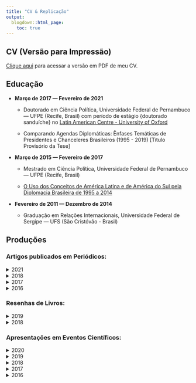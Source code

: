 ```yaml
---
title: "CV & Replicação"
output:
  blogdown::html_page:
    toc: true
---
```



## CV (Versão para Impressão)

[Clique aqui](https://github.com/rocha-felipeferreira/personal_site/blob/master/public/CV_PT.pdf){target="_blank"} para acessar a versão em PDF de meu CV. 

## Educação

- **Março de 2017 — Fevereiro de 2021**

    - Doutorado em Ciência Política, Universidade Federal de Pernambuco — UFPE (Recife, Brasil) com período de estágio {doutorado sanduíche} no [Latin American Centre - University of Oxford](https://www.lac.ox.ac.uk/people/felipe-rocha-0){target="_blank"}

    - Comparando Agendas Diplomáticas: Ênfases Temáticas de Presidentes e Chanceleres Brasileiros (1995 - 2019) [Título Provisório da Tese]

- **Março de 2015 — Fevereiro de 2017**

    - Mestrado em Ciência Política, Universidade Federal de Pernambuco — UFPE (Recife, Brasil)

    - [O Uso dos Conceitos de América Latina e de América do Sul pela Diplomacia Brasileira de 1995 a 2014](https://repositorio.ufpe.br/handle/123456789/23655){target="_blank"}
 
- **Fevereiro de 2011 — Dezembro de 2014**

     - Graduação em Relações Internacionais, Universidade Federal de Sergipe — UFS (São Cristóvão - Brasil)

## Produções 

### Artigos publicados em Periódicos:

<details closed>
<summary>2021</summary>
<br>
[Rocha, Felipe Ferreira de Oliveira, & Medeiros, Marcelo de Almeida. (2021). American Regionalism and Brazilian Diplomatic Discourse (1946-2019). Contexto Internacional, 43(1), 33-54. Epub January 15, 2021.https://doi.org/10.1590/s0102-8529.2019430100002](https://doi.org/10.1590/s0102-8529.2019430100002){target="_blank"}

 - [Arquivos para replicação](https://doi.org/10.7910/DVN/9WLKRO){target="_blank"}

</details>

<details closed>
<summary>2018</summary>
<br>
[ROCHA, Felipe Ferreira de Oliveira; ALBUQUERQUE, Rodrigo ; MEDEIROS, M. A. . Do Concepts Matter? Latin America and South America in the Discourse of Brazilian Foreign Policymakers. BRAZILIAN POLITICAL SCIENCE REVIEW, v. 12, p. 1-24, 2018.](https://doi.org/10.1590/1981-3821201800030006){target="_blank"}

  - [Arquivos para replicação](https://doi.org/10.7910/DVN/LYNZVO){target="_blank"}

[ROCHA, Felipe Ferreira de Oliveira. O exercício da liderança regional: um balanço preliminar a partir das opiniões de brasileiros e mexicanos. Conjuntura Austral. Revista do Núcleo Brasileiro de Estratégia e Relações Internacionais da UFRGS, v. 9, p. 20-36, 2018.](https://doi.org/10.22456/2178-8839.83922){target="_blank"}

   - [Arquivos para replicação](https://github.com/rocha-felipeferreira/paper-lider-reg-brasil-mex){target="_blank"}
</details>

<details closed>
<summary>2017</summary>
<br>
[ROCHA, F. F. O.. A academia perante a diplomacia no Brasil: o uso dos conceitos de América Latina e de América do Sul de 1985 a 2015. CONJUNTURA INTERNACIONAL (BELO HORIZONTE. ONLINE), v. 13, p. 126-139, 2017.](https://doi.org/10.5752/P.1809-6182.2016v13n3p126){target="_blank"}

 - [Arquivos para replicação](https://doi.org/10.7910/DVN/ZVPJSP){target="_blank"}
 
[ROCHA, Felipe Ferreira de Oliveira. Temas de Relações Internacionais nos discursos de posse de presidentes e de chanceleres brasileiros (1995-2017). Carta Internacional, v. 12, p. 153-174, 2017.](https://doi.org/10.21530/ci.v12n3.2017.707){target="_blank"}

  - [Arquivos para replicação](https://doi.org/10.7910/DVN/MQCASI){target="_blank"}
</details>

<details closed>
<summary>2016</summary>
<br>
BARNABÉ, I. R. ; ROCHA, F. F. O. . O Projeto Café Debate e a Internacionalização do Estado de Sergipe. Revista Interdisciplinar de Pesquisa e Inovação, v. 2, p. 1-8, 2016.
</details>

### Resenhas de Livros: 

<details closed>
<summary>2019</summary>
<br>
[ROCHA, F. F. O.. Política Externa e Participação Social: Trajetórias e perspectivas. Belo Horizonte: Conjuntura Internacional, Vol. 16 (2), 2019 (Resenha).](http://periodicos.pucminas.br/index.php/conjuntura/article/view/20377/16390){target="_blank"}
</details>

<details closed>
<summary>2018</summary>
<br>
[ROCHA, F. F. O.. Resenha 'Aspirational Power: Brazil on the Long Road to Global Influence'. João Pessoa: Revista de Estudos Internacionais (REI), Vol.9 (2), 2018 (Resenha).](http://www.revistadeestudosinternacionais.com/uepb/index.php/rei/article/view/389/pdf){target="_blank"}
</details>


### Apresentações em Eventos Científicos:

<details closed>
<summary>2020</summary>
<br>
ROCHA, Felipe Ferreira de Oliveira; MEDEIROS, Marcelo de Almeida. Meio Ambiente e PEB: Comparando Ênfases de Presidentes e de Chanceleres (1995 - 2018). In: 12º Encontro da Associação Brasileira de Ciência Política - ABCP. Evento Online, 2020.
</details>


<details closed>
<summary>2019</summary>
<br>
[ROCHA, Felipe Ferreira de Oliveira; MEDEIROS, M. A. . A Análise de Política Externa sob o Prisma Bibliométrico (1969-2019). In: 7º Encontro da ABRI, 2019, Belo Horizonte. Anais do 7º Encontro da Associação Brasileira de Relações Internacionais - Atores e Agendas: interconexões, desafios e oportunidades, 2019.](https://www.encontro2019.abri.org.br/site/anais2?AREA=6){target="_blank"}

[ROCHA, Felipe Ferreira de Oliveira. Mensurando Ênfases Temáticas de Presidentes e de Chanceleres Brasileiros (1995 - 2014). In: 7º Encontro da ABRI, 2019, Belo Horizonte. Anais do 7º Encontro da Associação Brasileira de Relações Internacionais - Atores e Agendas: interconexões, desafios e oportunidades, 2019.](https://www.encontro2019.abri.org.br/site/anais2?AREA=13){target="_blank"}

</details>

<details closed>
<summary>2018</summary>
<br>
[ROCHA, Felipe Ferreira de Oliveira. O Regionalismo Americano nos Discursos de FHC e de Lula. In: 42º Encontro Anual da Anpocs, 2018, Caxambú. 42º Encontro Anual da Anpocs - GT27: Relações Internacionais da América Latina. Caxambú, 2018. v. 42.](https://www.anpocs.com/index.php/encontros/papers/42-encontro-anual-da-anpocs/gt-31/gt27-16/11346-o-regionalismo-americano-nos-discursos-de-fhc-e-de-lula/file){target="_blank"} </li>

  - [Arquivos para replicação](https://github.com/rocha-felipeferreira/conference_american_reg_fhc_lula){target="_blank"}
</details>

<details closed>
<summary>2017</summary>
<br>
ROCHA, Felipe Ferreira de Oliveira. Analisar a Política Externa Brasileira através do Conceito de Saliência Temática: Por que e Como?. In: IV Congresso Internacional de Pernambuco, 2017, Recife. O lugar dos BRICS nas relações internacionais contemporâneas: dilemas, posicionamentos e perspectivas: Anais do IV Congresso Internacional de Pernambuco.. Recife. p. 69-79.
</details>

<details closed>
<summary>2016</summary>
<br>
[BARROS, A. T. D. L. ; ROCHA, F. F. O. ; SANTOS, K. A. ; SILVA, L. P. ; NASCIMENTO, L. N. . A Liberdade Econômica Explica a Democracia Latino-Americana?. In: 40º Encontro Anual da ANPOCS, 2016, Caxambu. ST09 Democracia e desigualdades, 2016. p. 1-26.](https://www.anpocs.com/index.php/papers-40-encontro/st-10/st09-9/10222-a-liberdade-economica-explica-a-democracia-latinoamericana/file){target="_blank"}
</details>
